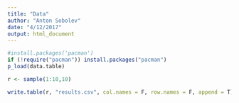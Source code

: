 ```yaml
---
title: "Data"
author: "Anton Sobolev"
date: "4/12/2017"
output: html_document
---
```


```r
#install.packages('pacman')
if (!require("pacman")) install.packages("pacman")
p_load(data.table)
```

```r
r <- sample(1:10,10) 
```

```r
write.table(r, "results.csv", col.names = F, row.names = F, append = T)
```

